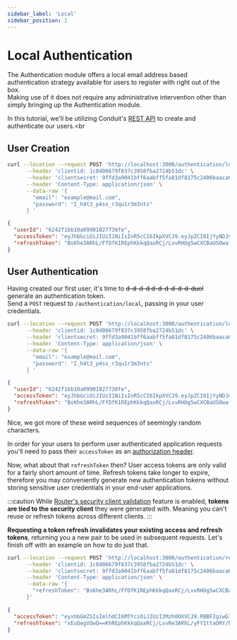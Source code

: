```yaml
---
sidebar_label: 'Local'
sidebar_position: 1
---
```


# Local Authentication

The Authentication module offers a local email address based authentication strategy available for users to register with right out of the box.<br />
Making use of it does not require any administrative intervention other than simply bringing up the Authentication module.

In this tutorial, we'll be utilizing Conduit's [REST API](../../router/rest) to create and authenticate our users.<br

## User Creation

``` bash title="Request"
curl --location --request POST 'http://localhost:3000/authentication/local' \
      --header 'clientid: 1c0d06679f837c3958fba2724b51dc' \
      --header 'clientsecret: 9ffd3a9041bff6aabff5fa81df8175c2406baaca6c417a165f5b66a9ad1c1e4408bc4aad895126ddc0ee007332aacf842f63ebc68eddc304a902a3f8867e9902' \
      --header 'Content-Type: application/json' \
      --data-raw '{
        "email": "example@mail.com",
        "password": "I_h4t3_p4ss_r3qu1r3m3nts"
      } '
```
``` json title="Response"
{
  "userId": "6242f1bb10a09901827738fe",
  "accessToken": "eyJhbGciOiJIUzI1NiIsInR5cCI6IkpXVCJ9.eyJpZCI6IjYyNDJmMWJiMTBhMDk5MDE4Mjc3MzhmZSIsImlhdCI6MTY0ODU1NDUyNywiZXhwIjoxNzM0OTU0NTI3fQ.Fjqa7ORBBF2giwG7OgiWr2HMgHDL7R6ddFq2E730Djc",
  "refreshToken": "BsKhe3ARhL/FfDfK1REphKkkqQaxRCj/LvvRHOg5wCXCBaUSOwafRHyFYIttaORY/NmHS7NAuT6+knBQegVOwQ=="
}
```

## User Authentication

Having created our first user, it's time to ~~d-d-d-d d-d-d-d-d-d-duel~~ generate an authentication token.<br />
Send a `POST` request to `/authentication/local`, passing in your user credentials.

``` bash title="Request"
curl --location --request POST 'http://localhost:3000/authentication/local' \
      --header 'clientid: 1c0d06679f837c3958fba2724b51dc' \
      --header 'clientsecret: 9ffd3a9041bff6aabff5fa81df8175c2406baaca6c417a165f5b66a9ad1c1e4408bc4aad895126ddc0ee007332aacf842f63ebc68eddc304a902a3f8867e9902' \
      --header 'Content-Type: application/json' \
      --data-raw '{
        "email": "example@mail.com",
        "password": "I_h4t3_p4ss_r3qu1r3m3nts"
      } '
```
``` json title="Response"
{
  "userId": "6242f1bb10a09901827738fe",
  "accessToken": "eyJhbGciOiJIUzI1NiIsInR5cCI6IkpXVCJ9.eyJpZCI6IjYyNDJmMWJiMTBhMDk5MDE4Mjc3MzhmZSIsImlhdCI6MTY0ODU1NDUyNywiZXhwIjoxNzM0OTU0NTI3fQ.Fjqa7ORBBF2giwG7OgiWr2HMgHDL7R6ddFq2E730Djc",
  "refreshToken": "BsKhe3ARhL/FfDfK1REphKkkqQaxRCj/LvvRHOg5wCXCBaUSOwafRHyFYIttaORY/NmHS7NAuT6+knBQegVOwQ=="
}
```

Nice, we got more of these weird sequences of seemingly random characters.

In order for your users to perform user authenticated application requests you'll need to pass their `accessToken` as an [authorization header](../../router/headers#headers-app-auth).<br />

Now, what about that `refreshToken` then?
User access tokens are only valid for a fairly short amount of time. <!-- TODO: Just how short though? Configurable? -->
Refresh tokens take longer to expire, therefore you may conveniently generate new authentication tokens without storing sensitive user credentials in your end-user applications.

:::caution
While [Router's security client validation](../../router/security#client-validation) feature is enabled, **tokens are tied to the security client** they were generated with.
Meaning you can't reuse or refresh tokens across different clients.
:::

**Requesting a token refresh invalidates your existing access and refresh tokens**, returning you a new pair to be used in subsequent requests.
Let's finish off with an example on how to do just that.

``` bash title="Request"
curl --location --request POST 'http://localhost:3000/authentication/renew' \
      --header 'clientid: 1c0d06679f837c3958fba2724b51dc' \
      --header 'clientsecret: 9ffd3a9041bff6aabff5fa81df8175c2406baaca6c417a165f5b66a9ad1c1e4408bc4aad895126ddc0ee007332aacf842f63ebc68eddc304a902a3f8867e9902' \
      --header 'Content-Type: application/json' \
      --data-raw '{
        "refreshToken": "BsKhe3ARhL/FfDfK1REphKkkqQaxRCj/LvvRHOg5wCXCBaUSOwafRHyFYIttaORY/NmHS7NAuT6+knBQegVOwQ=="
      }'
```
``` json title="Response"
{
  "accessToken": "eyxhbGmZSIsImlhdCI6MTYciOiJIUzI3Mzh0OXVCJ9.RBBF2giwG7OgiWr2HMgHDLMjcR6ddFq2E730Djce71NiIsInR5cCI6IkpMDkmMWJiMTBhDU1NDUyNywiZXhwIjoxNzM0OTU0NTI3fQ.5MDE4yJpZCI6IjYyNDJFjqa7O",
  "refreshToken": "xEuQegVOwQ==KhREphKkkqQaxRCj/LvvRe3ARhL/yFYIttaORY/NmHSFfDfK1HOg5wCXCBaUSOwafRH7NAuT6+k"
}
```
